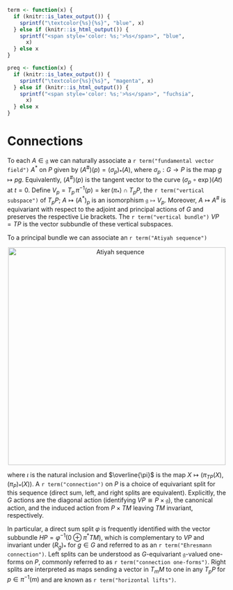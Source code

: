 ```r
term <- function(x) {
  if (knitr::is_latex_output()) {
    sprintf("\textcolor{%s}{%s}", "blue", x)
  } else if (knitr::is_html_output()) {
    sprintf("<span style='color: %s;'>%s</span>", "blue",
      x)
  } else x
}
```

```r
preq <- function(x) {
  if (knitr::is_latex_output()) {
    sprintf("\textcolor{%s}{%s}", "magenta", x)
  } else if (knitr::is_html_output()) {
    sprintf("<span style='color: %s;'>%s</span>", "fuchsia",
      x)
  } else x
}
```

# Connections

To each $A \in \mathfrak{g}$ we can naturally associate a `r term("fundamental vector field")` $A^*$ on $P$ given by $(A^\#)(p) = (\sigma_p)_*(A)$, where $\sigma_p : G \to P$ is the map $g \mapsto pg$. Equivalently, $(A^\#)(p)$ is the tangent vector to the curve $(\sigma_p \circ \exp)(At)$ at $t = 0$. Define $V_p = T_p \, \pi^{-1}(p) = \ker(\pi_*) \cap T_p P$, the `r term("vertical subspace")` of $T_p P$; $A \mapsto (A^*)_p$ is an isomorphism $\mathfrak{g} \mapsto V_p$. Moreover, $A \mapsto A^\#$ is equivariant with respect to the adjoint and principal actions of $G$ and preserves the respective Lie brackets. The `r term("vertical bundle")` $VP = TP$ is the vector subbundle of these vertical subspaces. 

To a principal bundle we can associate an `r term("Atiyah sequence")`

<p align="center">
<img src="atiyah.png" alt="Atiyah sequence" width="500"/>
<p/>

where $\iota$ is the natural inclusion and $\overline{\pi}$ is the map $X \mapsto (\pi_{TP}(X), (\pi_P)_*(X))$. A `r term("connection")` on $P$ is a choice of equivariant split for this sequence (direct sum, left, and right splits are equivalent). Explicitly, the $G$ actions are the diagonal action (identifying $VP \cong P \times \mathfrak{g}$), the canonical action, and the induced action from $P \times TM$ leaving $TM$ invariant, respectively.  

In particular, a direct sum split $\varphi$ is frequently identified with the vector subbundle $HP = \varphi^{-1}(0 \oplus \pi^* TM)$, which is complementary to $VP$ and invariant under $(R_g)_*$ for $g \in G$ and referred to as an `r term("Ehresmann connection")`. Left splits can be understood as $G$-equivariant $\mathfrak{g}$-valued one-forms on $P$, commonly referred to as `r term("connection one-forms")`. Right splits are interpreted as maps sending a vector in $T_m M$ to one in any $T_p P$ for $p \in \pi^{-1}(m)$ and are known as `r term("horizontal lifts")`.


